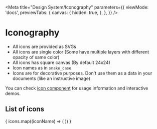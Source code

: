 
<Meta
  title="Design System/Iconography"
  parameters={{
    viewMode: 'docs',
    previewTabs: {
      canvas: {
        hidden: true,
      },
    },
  }}
/>

# Iconography

* All icons are provided as SVGs
* All icons are single color (Some have multiple layers with different opacity of same color)
* All icons has square canvas (By default 24x24)
* Icon names as in `snake_case`
* Icons are for decorative purposes. Don't use them as a data in your documents (like an instructive image)

You can check [icon component](/docs/components-icon--info-icon) for usage information and interactive demos.

## List of icons

<IconGallery>
  {
    icons.map((iconName) => (
      <IconItem key={iconName} name={iconName}>
        <gr-icon name={iconName}></gr-icon>
      </IconItem>
    ))
  }
</IconGallery>
